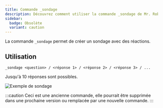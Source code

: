 ```yaml
---
title: Commande _sondage
description: Découvrez comment utiliser la commande _sondage de Mr. Robøt.
sidebar:
  badge: Obsolète
  variant: caution
---
```


La commande `_sondage` permet de créer un sondage avec des réactions.

## Utilisation

```
_sondage <question> / <réponse 1> / <réponse 2> / <réponse 3> / ...
```

Jusqu'à 10 réponses sont possibles.

![Exemple de sondage](https://i.thomasbnt.dev/i/42t53.png)

:::caution
Ceci est une ancienne commande, elle pourrait être supprimée dans une prochaine version ou remplacée par une nouvelle commande.
:::